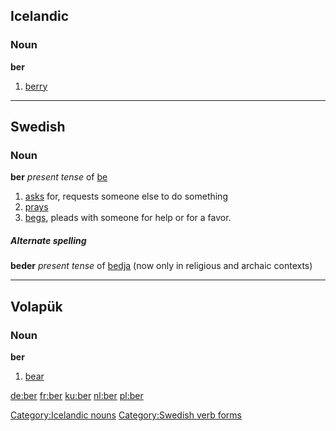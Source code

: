 == Icelandic ==

=== Noun ===

'''ber'''

# [[berry]]
----

==Swedish== 
===Noun=== 

'''ber''' ''present tense'' of [[be]]

# [[ask]]s for, requests someone else to do something
# [[pray]]s
# [[beg]]s, pleads with someone for help or for a favor.

=====Alternate spelling=====

'''beder''' ''present tense'' of [[bedja]] (now only in religious and archaic contexts)
----

== Volapük == 
=== Noun === 

'''ber'''

# [[bear]]

[[Category:Icelandic nouns]]
[[Category:Swedish verb forms]]

[[de:ber]]
[[fr:ber]]
[[ku:ber]]
[[nl:ber]]
[[pl:ber]]